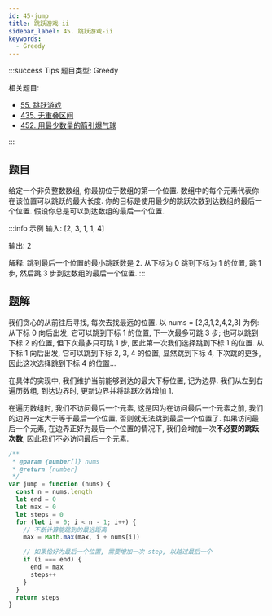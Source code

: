 ```yaml
---
id: 45-jump
title: 跳跃游戏-ii
sidebar_label: 45. 跳跃游戏-ii
keywords:
  - Greedy
---
```


:::success Tips
题目类型: Greedy

相关题目:

- [55. 跳跃游戏](/leetcode/medium/55-can-jump)
- [435. 无重叠区间](/leetcode/medium/435-erase-overlap-intervals)
- [452. 用最少数量的箭引爆气球](/leetcode/medium/452-find-min-arrow-shots)

:::

## 题目

给定一个非负整数数组, 你最初位于数组的第一个位置. 数组中的每个元素代表你在该位置可以跳跃的最大长度. 你的目标是使用最少的跳跃次数到达数组的最后一个位置. 假设你总是可以到达数组的最后一个位置.

:::info 示例
输入: [2, 3, 1, 1, 4]

输出: 2

解释: 跳到最后一个位置的最小跳跃数是 2. 从下标为 0 跳到下标为 1 的位置, 跳 1 步, 然后跳 3 步到达数组的最后一个位置.
:::

## 题解

我们贪心的从前往后寻找, 每次去找最远的位置. 以 nums = [2,3,1,2,4,2,3] 为例: 从下标 0 向后出发, 它可以跳到下标 1 的位置, 下一次最多可跳 3 步; 也可以跳到下标 2 的位置, 但下次最多只可跳 1 步, 因此第一次我们选择跳到下标 1 的位置. 从下标 1 向后出发, 它可以跳到下标 2, 3, 4 的位置, 显然跳到下标 4, 下次跳的更多, 因此这次选择跳到下标 4 的位置...

在具体的实现中, 我们维护当前能够到达的最大下标位置, 记为边界. 我们从左到右遍历数组, 到达边界时, 更新边界并将跳跃次数增加 1.

在遍历数组时, 我们不访问最后一个元素, 这是因为在访问最后一个元素之前, 我们的边界一定大于等于最后一个位置, 否则就无法跳到最后一个位置了. 如果访问最后一个元素, 在边界正好为最后一个位置的情况下, 我们会增加一次**不必要的跳跃次数**, 因此我们不必访问最后一个元素.

```ts
/**
 * @param {number[]} nums
 * @return {number}
 */
var jump = function (nums) {
  const n = nums.length
  let end = 0
  let max = 0
  let steps = 0
  for (let i = 0; i < n - 1; i++) {
    // 不断计算能跳到的最远距离
    max = Math.max(max, i + nums[i])

    // 如果恰好为最后一个位置, 需要增加一次 step, 以越过最后一个
    if (i === end) {
      end = max
      steps++
    }
  }
  return steps
}
```
